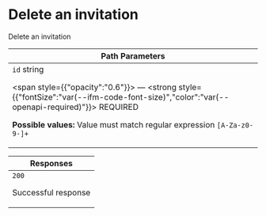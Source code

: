 
# Delete an invitation





Delete an invitation


<table style={{"display":"table","width":"100%"}}>
<thead><tr><th style={{"textAlign":"left"}}>Path Parameters</th></tr></thead>
<tbody>
<tr>
<td>
<code>id</code>
<span style={{"opacity":"0.6"}}> string</span>

<span style={{"opacity":"0.6"}}> — </span>
<strong style={{"fontSize":"var(--ifm-code-font-size)","color":"var(--openapi-required)"}}> REQUIRED</strong>


<div style={{"marginTop":"var(--ifm-table-cell-padding)"}}>


**Possible values:** Value must match regular expression `[A-Za-z0-9-]+`


</div>





</td>
</tr>
</tbody>
</table>
<table style={{"display":"table","width":"100%"}}>
<thead><tr><th style={{"textAlign":"left"}}>Responses</th></tr></thead>
<tbody>
<tr>
<td>
<div style={{"display":"flex"}}>
<div style={{"marginRight":"var(--ifm-table-cell-padding)"}}><code>200</code></div>
<div>


Successful response


</div>
</div>
<div></div>
</td>
</tr>
</tbody>
</table>
